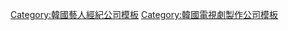 {{Navbox
|name   = Culture Depot Entertainment
|title  = [[Culture Depot Entertainment]]
|above  = 
|abovestyle = background-color:#00DDDD;
|titlestyle = background-color:#00DDDD;
|groupstyle = background-color:#77FFEE;
|belowstyle = background-color:#77FFEE;
|listclass = hlist
|group1 = 代表
|list1  =
* 金善政
|group2 = 旗下演員
|list2  =
*[[全智賢]]
*[[徐智慧_(1984年)|徐智慧]]
*[[金所泫]]
*[[尹智敏]]
*[[尹志溫]]
*韓東浩
|group3 = 已離開演員
|list3  =
*[[高素榮]]
*[[朴敏英]]
*[[曹政奭]]
*[[金秀賢 (女演員)|金秀賢]]
|group4=編劇
|list4=
*[[朴智恩 (編劇)|朴智恩]]
|group5 = 電視劇製作
|list5  =
*[[藍色海洋的傳說]]
*[[愛的迫降]]
|below= '''官方網站''' : [http://www.culturedepot.kr/ www.culturedepot.kr]
}}
<noinclude>
[[Category:韓國藝人經紀公司模板]]
[[Category:韓國電視劇製作公司模板]]
</noinclude>